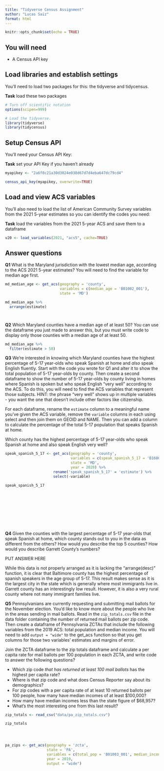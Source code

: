 ```yaml
---
title: "Tidyverse Census Assignment"
author: "Lucas Saiz"
format: html
---
```


```r
knitr::opts_chunk$set(echo = TRUE)
```

## You will need

-   A Census API key

## Load libraries and establish settings

You'll need to load two packages for this: the tidyverse and tidycensus.

**Task** load these two packages

```r
# Turn off scientific notation
options(scipen=999)

# Load the tidyverse.
library(tidyverse)
library(tidycensus)
```

## Setup Census API

You'll need your Census API Key:

**Task** set your API Key if you haven't already

```r

myapikey <- "2a6f8c21a30d3024e038d67d7d4eba647dc79cd4"

census_api_key(myapikey, overwrite=TRUE)
```

## Load and view ACS variables

You'll also need to load the list of American Community Survey variables from the 2021 5-year estimates so you can identify the codes you need:

**Task** load the variables from the 2021 5-year ACS and save them to a dataframe

```r
v20 <- load_variables(2021, "acs5", cache=TRUE)

```

## Answer questions

**Q1** What is the Maryland jurisdiction with the lowest median age, according to the ACS 2021 5-year estimates? You will need to find the variable for median age first. 

```r

md_median_age <- get_acs(geography = 'county', 
                         variables = c(median_age = 'B01002_001'), 
                         state = 'MD')

md_median_age %>% 
  arrange(estimate)




```


**Q2** Which Maryland counties have a median age of at least 50? You can use the dataframe you just made to answer this, but you must write code to display only those counties with a median age of at least 50. 

```r


md_median_age %>% 
  filter(estimate > 50)

```


**Q3** We're interested in knowing which Maryland counties have the highest percentage of 5-17 year-olds who speak Spanish at home and *also* speak English fluently. Start with the code you wrote for Q1 and alter it to show the total population of 5-17 year-olds by county. Then create a second dataframe to show the number of 5-17 year-olds by county living in homes where Spanish is spoken but who speak English "very well" according to the ACS. To do this, you will need to find the ACS variables that represent those subjects. HINT: the phrase "very well" shows up in multiple variables - you want the one that doesn't include other factors like citizenship.

For each dataframe, rename the `estimate` column to a meaningful name you've given the ACS variable, remove the `variable` columns in each using select and then join them on GEOID and NAME. Then you can add a column to calculate the percentage of the total 5-17 population that speaks Spanish at home.

Which county has the highest percentage of 5-17 year-olds who speak Spanish at home and also speak English very well?

```r


speak_spanish_5_17 <- get_acs(geography = 'county', 
                              variables = c(speak_spanish_5_17 = 'B16004_005'), 
                              state = 'MD', 
                              year = 2020) %>%
                      rename('speak_spanish_5_17' = 'estimate') %>%
                      select(-variable) 

speak_spanish_5_17











```


**Q4** Given the counties with the largest percentage of 5-17 year-olds that speak Spanish at home, which county stands out to you in the data as different from the others? How would you describe the top 5 counties? How would you describe Garrett County's numbers?

PUT ANSWER HERE

While this data is not properly arranged as it is lacking the "arrange(desc)" function, it is clear that Baltimore county has the highest percentage of spanish speakers in the age group of 5-17. This result makes sense as it is the largest city in the state which is generally where most immigrants live in. Garrett county has an interestingly low result. However, it is also a very rural county where not many immigrant families live. 

**Q5** Pennsylvanians are currently requesting and submitting mail ballots for the November election. You'd like to know more about the people who live in the areas sending in mail ballots. Read in the `zip_totals.csv` file in the data folder containing the number of returned mail ballots per zip code. Then create a dataframe of Pennsylvania ZCTAs that include the following variables from the 2019 ACS: total population and median income. You will need to add `output = "wide"` to the get_acs function so that you get columns for those two variables' estimates and margins of error.

Join the ZCTA dataframe to the zip totals dataframe and calculate a per capita rate for mail ballots per 100 population in each ZCTA, and write code to answer the following questions?

-   Which zip code *that has returned at least 100 mail ballots* has the highest per capita rate?
-   Where is that zip code and what does Census Reporter say about its demographics?
-   For zip codes with a per capita rate of at least 10 returned ballots per 100 people, how many have median incomes of at least \$100,000?
-   How many have median incomes less than the state figure of \$68,957?
-   What's the most interesting one from this last result?

```r


zip_totals <- read_csv("data/pa_zip_totals.csv")

zip_totals





```


```r


pa_zips <- get_acs(geography = 'zcta', 
                   state = 'PA', 
                   variables = c(total_pop = 'B01003_001', median_income = 'B19013_001'), 
                   year = 2019, 
                   output = "wide")





```
